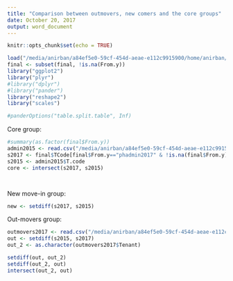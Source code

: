 ```yaml
---
title: "Comparison between outmovers, new comers and the core groups"
date: October 20, 2017
output: word_document
---
```


```r
knitr::opts_chunk$set(echo = TRUE)
```

```r
load("/media/anirban/a84ef5e0-59cf-454d-aeae-e112c9915900/home/anirban/Documents/BHP-New/BHP-2017-roundData/combined-Oct23-2017.RData")
final <- subset(final, !is.na(From.y))
library("ggplot2")
library("plyr")
#library("dplyr")
#library("pander")
library("reshape2")
library("scales")

#panderOptions("table.split.table", Inf)

```

Core group:
```r
#summary(as.factor(final$From.y))
admin2015 <- read.csv("/media/anirban/a84ef5e0-59cf-454d-aeae-e112c9915900/home/anirban/Documents/BoulderHousingPartnersData/Data/BHP-Admin_records/2015-additionalDataSurveyRespondents-revised2.csv", header=TRUE)
s2017 <- final$TCode[final$From.y=="phadmin2017" & !is.na(final$From.y)]
s2015 <- admin2015$T.code
core <- intersect(s2017, s2015)




```

New move-in group:
```r
new <- setdiff(s2017, s2015)
```

Out-movers group:
```r
outmovers2017 <- read.csv("/media/anirban/a84ef5e0-59cf-454d-aeae-e112c9915900/home/anirban/Documents/BHP-New/BHP-2017-roundData/admin_outmovers2017.csv")
out <- setdiff(s2015, s2017)
out_2 <- as.character(outmovers2017$Tenant)

setdiff(out, out_2)
setdiff(out_2, out)
intersect(out_2, out)

```